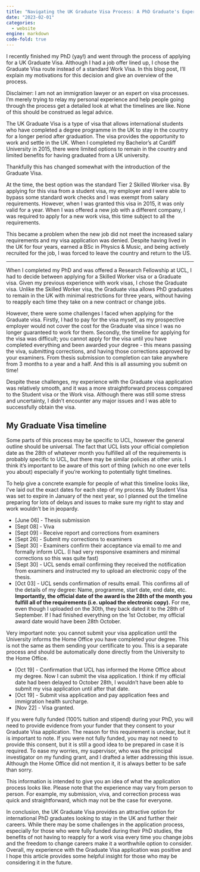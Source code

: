 ```yaml
---
title: "Navigating the UK Graduate Visa Process: A PhD Graduate's Experience"
date: "2023-02-01"
categories:
  - website
engine: markdown
code-fold: true
---
```


I recently finished my PhD (yay!) and went through the process of applying for a UK Graduate Visa. Although I had a job offer lined up, I chose the Graduate Visa route instead of a standard Work Visa. In this blog post, I'll explain my motivations for this decision and give an overview of the process.

::: {.callout-warning}
Disclaimer: I am not an immigration lawyer or an expert on visa processes. I'm merely trying to relay my personal experience and help people going through the process get a detailed look at what the timelines are like. None of this should be construed as legal advice.
:::

The UK Graduate Visa is a type of visa that allows international students who have completed a degree programme in the UK to stay in the country for a longer period after graduation. The visa provides the opportunity to work and settle in the UK. When I completed my Bachelor's at Cardiff University in 2015, there were limited options to remain in the country and limited benefits for having graduated from a UK university.

Thankfully this has changed somewhat with the introduction of the Graduate Visa.

At the time, the best option was the standard Tier 2 Skilled Worker visa. By applying for this visa from a student visa, my employer and I were able to bypass some standard work checks and I was exempt from salary requirements. However, when I was granted this visa in 2015, it was only valid for a year. When I was offered a new job with a different company, I was required to apply for a new work visa, this time subject to all the requirements.

This became a problem when the new job did not meet the increased salary requirements and my visa application was denied. Despite having lived in the UK for four years, earned a BSc in Physics & Music, and being actively recruited for the job, I was forced to leave the country and return to the US.

---

When I completed my PhD and was offered a Research Fellowship at UCL, I had to decide between applying for a Skilled Worker visa or a Graduate visa. Given my previous experience with work visas, I chose the Graduate visa. Unlike the Skilled Worker visa, the Graduate visa allows PhD graduates to remain in the UK with minimal restrictions for three years, without having to reapply each time they take on a new contract or change jobs.

However, there were some challenges I faced when applying for the Graduate visa. Firstly, I had to pay for the visa myself, as my prospective employer would not cover the cost for the Graduate visa since I was no longer guaranteed to work for them. Secondly, the timeline for applying for the visa was difficult; you cannot apply for the visa until you have completed everything and been awarded your degree - this means passing the viva, submitting corrections, and having those corrections approved by your examiners. From thesis submission to completion can take anywhere from 3 months to a year and a half. And this is all assuming you submit on time!

Despite these challenges, my experience with the Graduate visa application was relatively smooth, and it was a more straightforward process compared to the Student visa or the Work visa. Although there was still some stress and uncertainty, I didn't encounter any major issues and I was able to successfully obtain the visa.

## My Graduate Visa timeline

::: {.callout-note}
Some parts of this process may be specific to UCL, however the general outline should be universal. The fact that UCL lists your official completion date as the 28th of whatever month you fulfilled all of the requirements is probably specific to UCL, but there may be similar policies at other unis. I think it's important to be aware of this sort of thing (which no one ever tells you about) especially if you're working to potentially tight timelines.
:::

To help give a concrete example for people of what this timeline looks like, I've laid out the exact dates for each step of my process. My Student Visa was set to expire in January of the next year, so I planned out the timeline preparing for lots of delays and issues to make sure my right to stay and work wouldn't be in jeopardy.

 * [June 06] - Thesis submission
 * [Sept 08] - Viva
 * [Sept 09] - Receive report and corrections from examiners
 * [Sept 26] - Submit my corrections to examiners
 * [Sept 30] - Examiners confirm their acceptance via email to me and formally inform UCL. (I had very responsive examiners and minimal corrections so this was quite fast)
 * [Sept 30] - UCL sends email confirming they received the notification from examiners and instructed my to upload an electronic copy of the thesis.
 * [Oct 03] - UCL sends confirmation of results email. This confirms all of the details of my degree: Name, programme, start date, end date, etc. **Importantly, the official date of the award is the 28th of the month you fulfill all of the requirements (i.e. upload the electronic copy).** For me, even though I uploaded on the 30th, they back dated it to the 28th of September. If I had finished everything on the 1st October, my official award date would have been 28th October. 

::: {.callout-warning}
Very important note: you cannot submit your visa application until the University informs the Home Office you have completed your degree. This is not the same as them sending your certificate to you. This is a separate process and should be automatically done directly from the University to the Home Office.
:::

 * [Oct 19] - Confirmation that UCL has informed the Home Office about my degree. Now I can submit the visa application. I think if my official date had been delayed to October 28th, I wouldn't have been able to submit my visa application until after that date. 
 * [Oct 19] - Submit visa application and pay application fees and immigration health surcharge.
 * [Nov 22] - Visa granted.

If you were fully funded (100% tuition and stipend) during your PhD, you will need to provide evidence from your funder that they consent to your Graduate Visa application. The reason for this requirement is unclear, but it is important to note. If you were not fully funded, you may not need to provide this consent, but it is still a good idea to be prepared in case it is required. To ease my worries, my supervisor, who was the principal investigator on my funding grant, and I drafted a letter addressing this issue. Although the Home Office did not mention it, it is always better to be safe than sorry.

This information is intended to give you an idea of what the application process looks like. Please note that the experience may vary from person to person. For example, my submission, viva, and correction process was quick and straightforward, which may not be the case for everyone.

In conclusion, the UK Graduate Visa provides an attractive option for international PhD graduates looking to stay in the UK and further their careers. While there may be some challenges in the application process, especially for those who were fully funded during their PhD studies, the benefits of not having to reapply for a work visa every time you change jobs and the freedom to change careers make it a worthwhile option to consider. Overall, my experience with the Graduate Visa application was positive and I hope this article provides some helpful insight for those who may be considering it in the future.